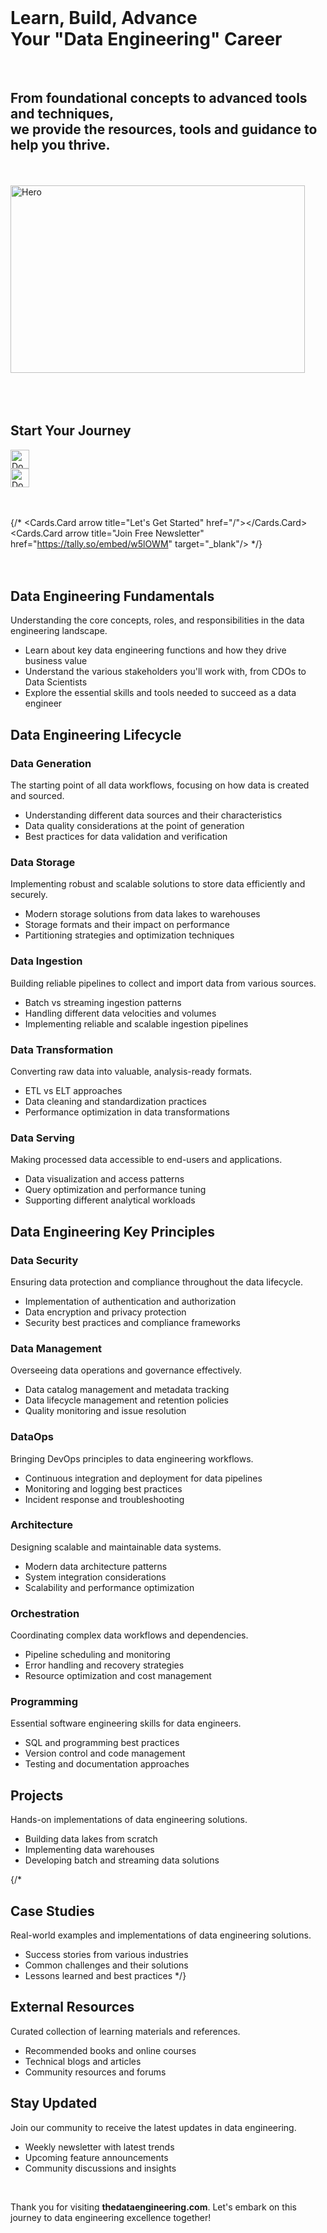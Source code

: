 
<br/>
<h1 style={{"textAlign": "center", "fontSize": 36, "fontWeight": "bold"}}>Learn, Build, Advance <br/>Your "Data Engineering" Career</h1>
<br/>

<h2 style={{"textAlign": "center", "fontSize": 20, "fontWeight": "normal"}}>From foundational concepts to advanced tools and techniques, <br/>we provide the resources, tools and guidance to help you thrive.</h2>
<br/>
<br/>


<div style={{display: "flex",justifyContent: "center"}}>
    <img src="data.svg" alt="Hero" width="471" height="300" />
</div>
<br/>
<br/>
<br/>

<h2 style={{"textAlign": "center", "fontSize": 18, "fontWeight": "bold"}}>Start Your Journey</h2>

<div style={{display: "flex",justifyContent: "center", marginTop: "7px"}}> 
    <img src="down-arrow.png" alt="Down-Arrow" width="30" height="30" />
</div>
<div style={{display: "flex",justifyContent: "center", marginTop: "-15px"}}> 
    <img src="down-arrow.png" alt="Down-Arrow" width="30" height="30" />
</div>
<br/>
<br/>


{/* <Cards num={2}>
  <Cards.Card arrow title="Let's Get Started" href="/"></Cards.Card>
  <Cards.Card arrow title="Join Free Newsletter" href="https://tally.so/embed/w5lOWM" target="_blank"/>
</Cards>*/}
<br/>
<br/>
<br/>

## Data Engineering Fundamentals
Understanding the core concepts, roles, and responsibilities in the data engineering landscape.

<Cards num={3}>
<Cards.Card arrow title="Fundamentals" href="/fundamentals">
</Cards.Card>
</Cards>

- Learn about key data engineering functions and how they drive business value
- Understand the various stakeholders you'll work with, from CDOs to Data Scientists
- Explore the essential skills and tools needed to succeed as a data engineer



## Data Engineering Lifecycle

<Steps>

### Data Generation
The starting point of all data workflows, focusing on how data is created and sourced.

<Cards num={3}>
<Cards.Card arrow title="Generation" href="/generation"/>
</Cards>

- Understanding different data sources and their characteristics
- Data quality considerations at the point of generation
- Best practices for data validation and verification

### Data Storage
Implementing robust and scalable solutions to store data efficiently and securely.

<Cards num={3}>
<Cards.Card arrow title="Storage" href="/storage"/>
</Cards>

- Modern storage solutions from data lakes to warehouses
- Storage formats and their impact on performance
- Partitioning strategies and optimization techniques

### Data Ingestion
Building reliable pipelines to collect and import data from various sources.

<Cards num={3}>
<Cards.Card arrow title="Ingestion" href="/ingestion"/>
</Cards>

- Batch vs streaming ingestion patterns
- Handling different data velocities and volumes
- Implementing reliable and scalable ingestion pipelines

### Data Transformation
Converting raw data into valuable, analysis-ready formats.

<Cards num={3}>
<Cards.Card arrow title="Transformation" href="/transformation"/>
</Cards>

- ETL vs ELT approaches
- Data cleaning and standardization practices
- Performance optimization in data transformations

### Data Serving
Making processed data accessible to end-users and applications.

<Cards num={3}>
<Cards.Card arrow title="Serving" href="/serving"/>
</Cards>

- Data visualization and access patterns
- Query optimization and performance tuning
- Supporting different analytical workloads

</Steps>

## Data Engineering Key Principles

<Steps>

### Data Security
Ensuring data protection and compliance throughout the data lifecycle.

<Cards num={3}>
<Cards.Card arrow title="Security" href="/security"/>
</Cards>

- Implementation of authentication and authorization
- Data encryption and privacy protection
- Security best practices and compliance frameworks

### Data Management
Overseeing data operations and governance effectively.

<Cards num={3}>
<Cards.Card arrow title="Data Management" href="/management"/>
</Cards>

- Data catalog management and metadata tracking
- Data lifecycle management and retention policies
- Quality monitoring and issue resolution

### DataOps
Bringing DevOps principles to data engineering workflows.

<Cards num={3}>
<Cards.Card arrow title="DataOps" href="/dataops"/>
</Cards>

- Continuous integration and deployment for data pipelines
- Monitoring and logging best practices
- Incident response and troubleshooting

### Architecture
Designing scalable and maintainable data systems.

<Cards num={3}>
<Cards.Card arrow title="Architecture" href="/architecture"/>
</Cards>

- Modern data architecture patterns
- System integration considerations
- Scalability and performance optimization

### Orchestration
Coordinating complex data workflows and dependencies.

<Cards num={3}>
<Cards.Card arrow title="Orchestration" href="/orchestration"/>
</Cards>

- Pipeline scheduling and monitoring
- Error handling and recovery strategies
- Resource optimization and cost management

### Programming
Essential software engineering skills for data engineers.

<Cards num={3}>
<Cards.Card arrow title="Programming" href="/programming"/>
</Cards>

- SQL and programming best practices
- Version control and code management
- Testing and documentation approaches

</Steps>

## Projects
Hands-on implementations of data engineering solutions.

<Cards num={3}>
<Cards.Card arrow title="Projects" href="/projects"/>
</Cards>

- Building data lakes from scratch
- Implementing data warehouses
- Developing batch and streaming data solutions

{/*
## Case Studies
Real-world examples and implementations of data engineering solutions.

<Cards num={3}>
<Cards.Card arrow title="Case Studies" href="/casestudy"/>
</Cards>

- Success stories from various industries
- Common challenges and their solutions
- Lessons learned and best practices
*/}

## External Resources
Curated collection of learning materials and references.

<Cards num={3}>
<Cards.Card arrow title="External Resources" href="/resources"/>
</Cards>

- Recommended books and online courses
- Technical blogs and articles
- Community resources and forums

## Stay Updated
Join our community to receive the latest updates in data engineering.

<Cards nums={3}>
  <Cards.Card arrow title="Subcribe Here" href="https://tally.so/embed/w5lOWM" target="_blank"/> 
</Cards>

- Weekly newsletter with latest trends
- Upcoming feature announcements
- Community discussions and insights

<br/>

Thank you for visiting **thedataengineering.com**. Let's embark on this journey to data engineering excellence together!